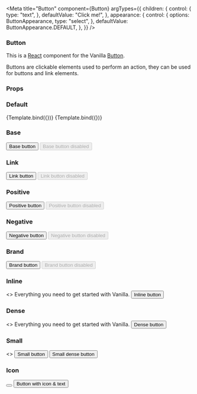 

<Meta
  title="Button"
  component={Button}
  argTypes={{
    children: {
      control: {
        type: "text",
      },
      defaultValue: "Click me!",
    },
    appearance: {
      control: {
        options: ButtonAppearance,
        type: "select",
      },
      defaultValue: ButtonAppearance.DEFAULT,
    },
  }}
/>


### Button

This is a [React](https://reactjs.org/) component for the Vanilla [Button](https://docs.vanillaframework.io/patterns/buttons/).

Buttons are clickable elements used to perform an action, they can be used for buttons and link elements.

### Props

<ArgsTable of={Button} />

### Default

<Canvas>
  <Story
    name="Default"
    args={{
      children: "Button",
    }}
  >
    {Template.bind({})}
  </Story>
</Canvas>

<Canvas>
  <Story
    name="Default disabled"
    args={{
      children: "Button",
      disabled: true,
    }}
  >
    {Template.bind({})}
  </Story>
</Canvas>

### Base

<Canvas>
  <Story name="Base">
    <Button appearance="base">Base button</Button>
  </Story>
</Canvas>

<Canvas>
  <Story name="Base disabled">
    <Button appearance="base" disabled>
      Base button disabled
    </Button>
  </Story>
</Canvas>

### Link

<Canvas>
  <Story name="Link">
    <Button element="a" href="#test" appearance="base">
      Link button
    </Button>
  </Story>
</Canvas>

<Canvas>
  <Story name="Link disabled">
    <Button element="a" href="#test" appearance="base" disabled>
      Link button disabled
    </Button>
  </Story>
</Canvas>

### Positive

<Canvas>
  <Story name="Positive">
    <Button appearance="positive">Positive button</Button>
  </Story>
</Canvas>

<Canvas>
  <Story name="Positive disabled">
    <Button appearance="positive" disabled>
      Positive button disabled
    </Button>
  </Story>
</Canvas>

### Negative

<Canvas>
  <Story name="Negative">
    <Button appearance="negative">Negative button</Button>
  </Story>
</Canvas>

<Canvas>
  <Story name="Negative disabled">
    <Button appearance="negative" disabled>
      Negative button disabled
    </Button>
  </Story>
</Canvas>

### Brand

<Canvas>
  <Story name="Brand">
    <Button appearance="brand">Brand button</Button>
  </Story>
</Canvas>

<Canvas>
  <Story name="Brand disabled">
    <Button appearance="brand" disabled>
      Brand button disabled
    </Button>
  </Story>
</Canvas>

### Inline

<Canvas>
  <Story name="Inline">
    <>
      <span>Everything you need to get started with Vanilla. </span>
      <Button appearance="neutral" inline>
        Inline button
      </Button>
    </>
  </Story>
</Canvas>

### Dense

<Canvas>
  <Story name="Dense">
    <>
      <span>Everything you need to get started with Vanilla. </span>
      <Button dense>Dense button</Button>
    </>
  </Story>
</Canvas>

### Small

<Canvas>
  <Story name="Small">
    <>
      <Button small>Small button</Button>
      <Button small dense>
        Small dense button
      </Button>
    </>
  </Story>
</Canvas>

### Icon

<Canvas>
  <Story name="Icon">
    <Button hasIcon>
      <i className="p-icon--plus"></i>
    </Button>
  </Story>
</Canvas>

<Canvas>
  <Story name="Icon & text">
    <Button hasIcon>
      <i className="p-icon--plus"></i> <span>Button with icon & text</span>
    </Button>
  </Story>
</Canvas>
